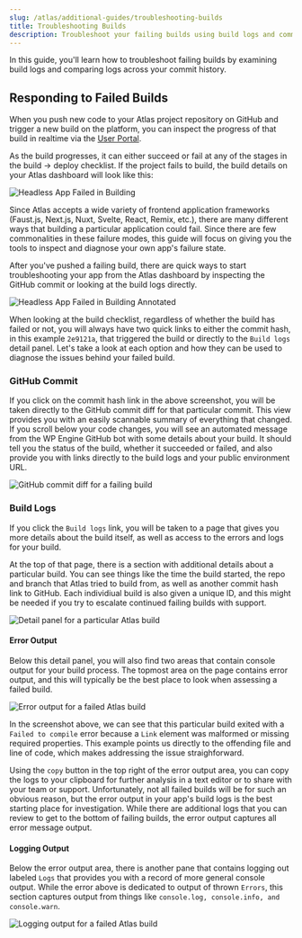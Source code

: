 ```yaml
---
slug: /atlas/additional-guides/troubleshooting-builds
title: Troubleshooting Builds
description: Troubleshoot your failing builds using build logs and commit history
---
```

In this guide, you'll learn how to troubleshoot failing builds by examining build logs and comparing logs across your commit history.

## Responding to Failed Builds

When you push new code to your Atlas project repository on GitHub and trigger a new build on the platform, you can inspect the progress of that build in realtime via the [User Portal](https://my.wpengine.com/atlas).

As the build progresses, it can either succeed or fail at any of the stages in the build -> deploy checklist. If the project fails to build, the build details on your Atlas dashboard will look like this:

![Headless App Failed in Building](./assets/img/troubleshooting-builds/failing-atlas-build.png)

Since Atlas accepts a wide variety of frontend application frameworks (Faust.js, Next.js, Nuxt, Svelte, React, Remix, etc.), there are many different ways that building a particular application could fail. Since there are few commonalities in these failure modes, this guide will focus on giving you the tools to inspect and diagnose your own app's failure state.

After you've pushed a failing build, there are quick ways to start troubleshooting your app from the Atlas dashboard by inspecting the GitHub commit or looking at the build logs directly.

![Headless App Failed in Building Annotated](./assets/img/troubleshooting-builds/failing-atlas-build-annotated.png)

When looking at the build checklist, regardless of whether the build has failed or not, you will always have two quick links to either the commit hash, in this example `2e9121a`, that triggered the build or directly to the `Build logs` detail panel. Let's take a look at each option and how they can be used to diagnose the issues behind your failed build.

### GitHub Commit 
If you click on the commit hash link in the above screenshot, you will be taken directly to the GitHub commit diff for that particular commit. This view provides you with an easily scannable summary of everything that changed. If you scroll below your code changes, you will see an automated message from the WP Engine GitHub bot with some details about your build. It should tell you the status of the build, whether it succeeded or failed, and also provide you with links directly to the build logs and your public environment URL.

![GitHub commit diff for a failing build](./assets/img/troubleshooting-builds/github-commit-diff-failing-build.png)

### Build Logs

If you click the `Build logs` link, you will be taken to a page that gives you more details about the build itself, as well as access to the errors and logs for your build. 

At the top of that page, there is a section with additional details about a particular build. You can see things like the time the build started, the repo and branch that Atlas tried to build from, as well as another commit hash link to GitHub. Each individiual build is also given a unique ID, and this might be needed if you try to escalate continued failing builds with support. 

![Detail panel for a particular Atlas build](./assets/img/troubleshooting-builds/build-log-detail-panel.png)

#### Error Output

Below this detail panel, you will also find two areas that contain console output for your build process. The topmost area on the page contains error output, and this will typically be the best place to look when assessing a failed build.

![Error output for a failed Atlas build](./assets/img/troubleshooting-builds/error-output-atlas-build.png)

In the screenshot above, we can see that this particular build exited with a `Failed to compile` error because a `Link` element was malformed or missing required properties. This example points us directly to the offending file and line of code, which makes addressing the issue straighforward. 

Using the `copy` button in the top right of the error output area, you can copy the logs to your clipboard for further analysis in a text editor or to share with your team or support. Unfortunately, not all failed builds will be for such an obvious reason, but the error output in your app's build logs is the best starting place for investigation. While there are additional logs that you can review to get to the bottom of failing builds, the error output captures all error message output.  

#### Logging Output

Below the error output area, there is another pane that contains logging out labeled `Logs` that provides you with a record of more general console output. While the error above is dedicated to output of thrown `Errors`, this section captures output from things like `console.log, console.info, and console.warn`.

![Logging output for a failed Atlas build](./assets/img/troubleshooting-builds/logging-output-atlas-build.png)


